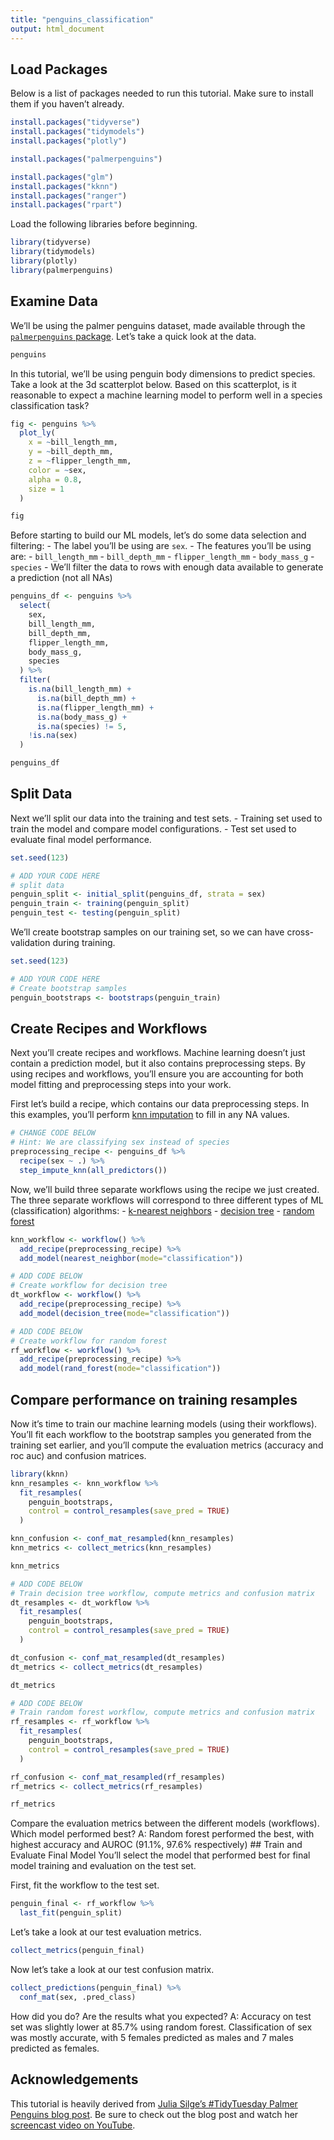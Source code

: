 ```yaml
---
title: "penguins_classification"
output: html_document
---
```



## Load Packages
Below is a list of packages needed to run this tutorial. Make sure to install them if you haven't already.
```r
install.packages("tidyverse")
install.packages("tidymodels")
install.packages("plotly")

install.packages("palmerpenguins")

install.packages("glm")
install.packages("kknn")
install.packages("ranger")
install.packages("rpart")
```

Load the following libraries before beginning.
```r
library(tidyverse)
library(tidymodels)
library(plotly)
library(palmerpenguins)
```

## Examine Data
We'll be using the palmer penguins dataset, made available through the [`palmerpenguins` package](https://allisonhorst.github.io/palmerpenguins/). Let's take a quick look at the data.
```r
penguins
```

In this tutorial, we'll be using penguin body dimensions to predict species. Take a look at the 3d scatterplot below. Based on this scatterplot, is it reasonable to expect a machine learning model to perform well in a species classification task?
```r
fig <- penguins %>%
  plot_ly(
    x = ~bill_length_mm, 
    y = ~bill_depth_mm, 
    z = ~flipper_length_mm,
    color = ~sex,
    alpha = 0.8,
    size = 1
  )

fig
```

Before starting to build our ML models, let's do some data selection and filtering:
- The label you'll be using are `sex`.
- The features you'll be using are:
  - `bill_length_mm`
  - `bill_depth_mm`
  - `flipper_length_mm`
  - `body_mass_g`
  - `species`
- We'll filter the data to rows with enough data available to generate a prediction (not all NAs)
```r
penguins_df <- penguins %>%
  select(
    sex,
    bill_length_mm, 
    bill_depth_mm,
    flipper_length_mm,
    body_mass_g,
    species
  ) %>%
  filter(
    is.na(bill_length_mm) + 
      is.na(bill_depth_mm) + 
      is.na(flipper_length_mm) + 
      is.na(body_mass_g) + 
      is.na(species) != 5,
    !is.na(sex)
  )

penguins_df
```

## Split Data
Next we'll split our data into the training and test sets.
- Training set used to train the model and compare model configurations.
- Test set used to evaluate final model performance.
```r
set.seed(123)

# ADD YOUR CODE HERE
# split data
penguin_split <- initial_split(penguins_df, strata = sex)
penguin_train <- training(penguin_split)
penguin_test <- testing(penguin_split)
```

We'll create bootstrap samples on our training set, so we can have cross-validation during training.
```r
set.seed(123)

# ADD YOUR CODE HERE
# Create bootstrap samples
penguin_bootstraps <- bootstraps(penguin_train)
```

## Create Recipes and Workflows
Next you'll create recipes and workflows. Machine learning doesn't just contain a prediction model, but it also contains preprocessing steps. By using recipes and workflows, you'll ensure you are accounting for both model fitting and preprocessing steps into your work.

First let's build a recipe, which contains our data preprocessing steps. In this examples, you'll perform [knn imputation](https://machinelearningmastery.com/knn-imputation-for-missing-values-in-machine-learning/) to fill in any NA values.
```r
# CHANGE CODE BELOW
# Hint: We are classifying sex instead of species
preprocessing_recipe <- penguins_df %>%
  recipe(sex ~ .) %>%
  step_impute_knn(all_predictors())
```

Now, we'll build three separate workflows using the recipe we just created. The three separate workflows will correspond to three different types of ML (classification) algorithms: 
- [k-nearest neighbors](https://en.wikipedia.org/wiki/K-nearest_neighbors_algorithm) - [decision tree](https://en.wikipedia.org/wiki/Decision_tree_learning)
- [random forest](https://en.wikipedia.org/wiki/Random_forest)

```r
knn_workflow <- workflow() %>%
  add_recipe(preprocessing_recipe) %>%
  add_model(nearest_neighbor(mode="classification"))
```

```r
# ADD CODE BELOW
# Create workflow for decision tree
dt_workflow <- workflow() %>%
  add_recipe(preprocessing_recipe) %>%
  add_model(decision_tree(mode="classification"))
```

```r
# ADD CODE BELOW
# Create workflow for random forest
rf_workflow <- workflow() %>%
  add_recipe(preprocessing_recipe) %>%
  add_model(rand_forest(mode="classification"))
```

## Compare performance on training resamples

Now it's time to train our machine learning models (using their workflows). You'll fit each workflow to the bootstrap samples you generated from the training set earlier, and you'll compute the evaluation metrics (accuracy and roc auc) and confusion matrices.

```r
library(kknn)
knn_resamples <- knn_workflow %>%
  fit_resamples(
    penguin_bootstraps,
    control = control_resamples(save_pred = TRUE)
  )

knn_confusion <- conf_mat_resampled(knn_resamples)
knn_metrics <- collect_metrics(knn_resamples)

knn_metrics
```

```r
# ADD CODE BELOW
# Train decision tree workflow, compute metrics and confusion matrix
dt_resamples <- dt_workflow %>%
  fit_resamples(
    penguin_bootstraps,
    control = control_resamples(save_pred = TRUE)
  )

dt_confusion <- conf_mat_resampled(dt_resamples)
dt_metrics <- collect_metrics(dt_resamples)

dt_metrics
```

```r
# ADD CODE BELOW
# Train random forest workflow, compute metrics and confusion matrix
rf_resamples <- rf_workflow %>%
  fit_resamples(
    penguin_bootstraps,
    control = control_resamples(save_pred = TRUE)
  )

rf_confusion <- conf_mat_resampled(rf_resamples)
rf_metrics <- collect_metrics(rf_resamples)

rf_metrics
```
Compare the evaluation metrics between the different models (workflows). Which model performed best?
A: Random forest performed the best, with highest accuracy and AUROC (91.1%, 97.6% respectively)
## Train and Evaluate Final Model
You'll select the model that performed best for final model training and evaluation on the test set.

First, fit the workflow to the test set.
```r
penguin_final <- rf_workflow %>%
  last_fit(penguin_split)
```

Let's take a look at our test evaluation metrics.
```r
collect_metrics(penguin_final)
```
Now let's take a look at our test confusion matrix.
```r
collect_predictions(penguin_final) %>%
  conf_mat(sex, .pred_class)
```

How did you do? Are the results what you expected? 
A: Accuracy on test set was slightly lower at 85.7% using random forest. Classification of sex was mostly accurate, with 5 females predicted as males and 7 males predicted as females.

## Acknowledgements
This tutorial is heavily derived from [Julia Silge's #TidyTuesday Palmer Penguins blog post](https://juliasilge.com/blog/palmer-penguins/). Be sure to check out the blog post and watch her [screencast video on YouTube](https://youtu.be/z57i2GVcdww).
